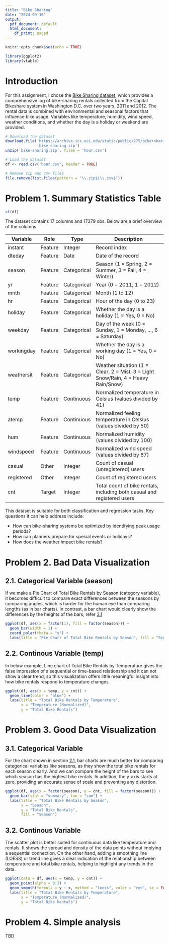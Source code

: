 ```yaml
---
title: "Bike Sharing"
date: "2024-09-16"
output:
  pdf_document: default
  html_document:
    df_print: paged
---
```


```r
knitr::opts_chunk$set(echo = TRUE)

library(ggplot2)
library(vtable)
```

# Introduction

For this assignment, I chose the [Bike Sharing dataset](https://archive.ics.uci.edu/dataset/275/bike+sharing+dataset), which provides a comprehensive log of bike-sharing rentals collected from the Capital Bikeshare system in Washington D.C. over two years, 2011 and 2012. The rental data is combined with environmental and seasonal factors that influence bike usage. Variables like temperature, humidity, wind speed, weather conditions, and whether the day is a holiday or weekend are provided.

```r

# Download the dataset
download.file('https://archive.ics.uci.edu/static/public/275/bike+sharing+dataset.zip',
              'bike-sharing.zip')
unzip('bike-sharing.zip', files = 'hour.csv')

# Load the dataset
df <- read.csv('hour.csv', header = TRUE)

# Remove zip and csv files
file.remove(list.files(pattern = "\\.zip$|\\.csv$"))
```

# Problem 1. Summary Statistics Table

```r
st(df)
```

The dataset contains 17 columns and 17379 obs. Below are a brief overview of the columns

| Variable    | Role     | Type        | Description                                                                                |
|-------------|----------|-------------|--------------------------------------------------------------------------------------------|
| instant     | Feature  | Integer     | Record index                                                                               |
| dteday      | Feature  | Date        | Date of the record                                                                         |
| season      | Feature  | Categorical | Season (1 = Spring, 2 = Summer, 3 = Fall, 4 = Winter)                                      |
| yr          | Feature  | Categorical | Year (0 = 2011, 1 = 2012)                                                                  |
| mnth        | Feature  | Categorical | Month (1 to 12)                                                                            |
| hr          | Feature  | Categorical | Hour of the day (0 to 23)                                                                  |
| holiday     | Feature  | Categorical | Whether the day is a holiday (1 = Yes, 0 = No)                                             |
| weekday     | Feature  | Categorical | Day of the week (0 = Sunday, 1 = Monday, ..., 6 = Saturday)                                |
| workingday  | Feature  | Categorical | Whether the day is a working day (1 = Yes, 0 = No)                                         |
| weathersit  | Feature  | Categorical | Weather situation (1 = Clear, 2 = Mist, 3 = Light Snow/Rain, 4 = Heavy Rain/Snow)          |
| temp        | Feature  | Continuous  | Normalized temperature in Celsius (values divided by 41)                                   |
| atemp       | Feature  | Continuous  | Normalized feeling temperature in Celsius (values divided by 50)                           |
| hum         | Feature  | Continuous  | Normalized humidity (values divided by 100)                                                |
| windspeed   | Feature  | Continuous  | Normalized wind speed (values divided by 67)                                               |
| casual      | Other    | Integer     | Count of casual (unregistered) users                                                       |
| registered  | Other    | Integer     | Count of registered users                                                                  |
| cnt         | Target   | Integer     | Total count of bike rentals, including both casual and registered users                    |

This dataset is suitable for both classification and regression tasks. Key questions it can help address include:

  - How can bike-sharing systems be optimized by identifying peak usage periods?
  - How can planners prepare for special events or holidays?
  - How does the weather impact bike rentals?
  
# Problem 2. Bad Data Visualization

## 2.1. Categorical Variable (season)

If we make a Pie Chart of Total Bike Rentals by Season (category variable), it becomes difficult to compare exact differences between the seasons by comparing angles, which is harder for the human eye than comparing lengths (as in bar charts). In contrast, a bar chart would clearly show the differences by the heights of the bars, refer [3.1](#3-1)

```r
ggplot(df, aes(x = factor(1), fill = factor(season))) +
  geom_bar(width = 1) +
  coord_polar(theta = "y") +
  labs(title = "Pie Chart of Total Bike Rentals by Season", fill = "Season")
```

## 2.2. Continous Variable (temp)

In below example, Line chart of Total Bike Rentals by Temperature gives the false impression of a sequential or time-based relationship and it can not show a clear trend, so this visualization offers little meaningful insight into how bike rentals respond to temperature changes.

```r
ggplot(df, aes(x = temp, y = cnt)) +
  geom_line(color = "blue") +
  labs(title = "Total Bike Rentals by Temperature",
       x = "Temperature (Normalized)",
       y = "Total Bike Rentals")
```

# Problem 3. Good Data Visualization

## 3.1. Categorical Variable {#3-1}

For the chart shown in section [2.1](#2-1), bar charts are much better for comparing categorical variables like seasons, as they show the total bike rentals for each season clearly. And we can compare the height of the bars to see which season has the highest bike rentals. In addition, the y-axis starts at zero, providing an accurate sense of scale and preventing any distortion.

```r
ggplot(df, aes(x = factor(season), y = cnt, fill = factor(season))) +
  geom_bar(stat = "summary", fun = "sum") +
  labs(title = "Total Bike Rentals by Season",
       x = "Season",
       y = "Total Bike Rentals",
       fill = "Season")
```

## 3.2. Continous Variable {#3-2}

The scatter plot is better suited for continuous data like temperature and rentals. It shows the spread and density of the data points without implying a sequential connection. On the other hand, adding a smoothing line (LOESS) or trend line gives a clear indication of the relationship between temperature and total bike rentals, helping to highlight any trends in the data.

```r
ggplot(data = df, aes(x = temp, y = cnt)) +
  geom_point(alpha = 0.3) + 
  geom_smooth(formula = y ~ x, method = "loess", color = "red", se = FALSE) +
  labs(title = "Total Bike Rentals by Temperature",
       x = "Temperature (Normalized)",
       y = "Total Bike Rentals")
```

# Problem 4. Simple analysis

TBD
